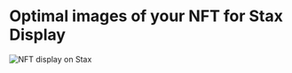 
# Optimal images of your NFT for Stax Display

![NFT display on Stax](/nft-stax.jpg)

<Cards>
  <Card
    title="How-to Create Images Optimized For Ledger Stax"
    href="/signing-devices/nft-display/optimized-images"
  />
  <Card
    title="How-to use the Ledger Stax Metadata tool"
    href="/signing-devices/nft-display/metadata-tool"
  />
  <Card
    title="Update mutable metadata (in-depth guide)"
    href="/signing-devices/nft-display/update-metadata"
  />
  <Card
    title="NFT image requirements"
    href="/signing-devices/nft-display/image-requirements"
  />
  <Card
    title="How-to add Ledger Stax Metadata to your NFTs with Manifold Studio"
    href="/signing-devices/nft-display/manifold-studio"
  />
</Cards>